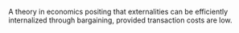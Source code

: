 
A theory in economics positing that externalities can be efficiently internalized through bargaining, provided transaction costs are low.